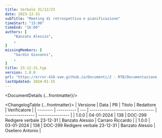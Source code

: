 ```yaml
---
title: Verbale 31/12/23
date: 2023-12-31
subTitle: "Meeting di retrospettiva e pianificazione"
timeStart: "15:00"
timeEnd: "16:00"
authors: [
	"Banzato Alessio",
	,
]
missingMembers: [
	"Gardin Giovanni",
	,
]
title: 23-12-31.typ
version: 1.0.0
url: "https://error-418-swe.github.io/Documenti/2 - RTB/Documentazione interna/Verbali/23-12-31_v1.0.0.pdf"
lastUpdated: 2024-01-15
---
```



<DocumentDetails {...frontmatter}/>

<ChangelogTable {...frontmatter}>
| Versione | Data       | PR  | Titolo                            | Redattore       | Verificatore     |
| -------- | ---------- | --- | --------------------------------- | --------------- | ---------------- |
| 1.0.0    | 04-01-2024 | 138 | DOC-299 Redigere verbale 23-12-31 | Banzato Alessio | Carraro Riccardo |
| 1.0.0    | 03-01-2024 | 138 | DOC-299 Redigere verbale 23-12-31 | Banzato Alessio | Oseliero Antonio |
</ChangelogTable>

